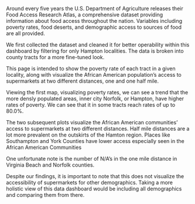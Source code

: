 Around every five years the U.S. Department of Agriculture releases their Food Access Research Atlas, a comprehensive dataset providing information about food access throughout the nation. Variables including poverty rates, food deserts, and demographic access to sources of food are all provided.

We first collected the dataset and cleaned it for better operability within this dashboard by filtering for only Hampton localities. The data is broken into county tracts for a more fine-tuned look.

This page is intended to show the poverty rate of each tract in a given locality, along with visualize the African American population's access to supermarkets at two different distances, one and one half mile.

Viewing the first map, visualizing poverty rates, we can see a trend that the more densly populated areas, inner city Norfolk, or Hampton, have higher rates of poverty. We can see that it in some tracts reach rates of up to 80.0%.

The two subsequent plots visualize the African American communities' access to supermarkets at two different distances. Half mile distances are a lot more prevalent on the outskirts of the Hamton region. Places like Southampton and York Counties have lower access especially seen in the African American Communities

One unfortunate note is the number of N/A's in the one mile distance in Virginia Beach and Norfolk counties.

Despite our findings, it is important to note that this does not visualize the accessibility of supermarkets for other demographics. Taking a more holistic view of this data dashboard would be including all demographics and comparing them from there.